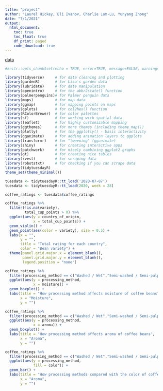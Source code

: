 ```yaml
---
title: "project"
author: "Laurel Hickey, Eli Ivanov, Charlie Lam-Lu, Yunyang Zhong"
date: "7/1/2021"
output: 
  html_document:
    toc: true
    toc_float: true
    df_print: paged
    code_download: true
---
```


[data](https://github.com/rfordatascience/tidytuesday/tree/master/data/2020/2020-07-07)

```r
#knitr::opts_chunk$set(echo = TRUE, error=TRUE, message=FALSE, warning=FALSE)
```

```r
library(tidyverse)     # for data cleaning and plotting
library(gardenR)       # for Lisa's garden data
library(lubridate)     # for date manipulation
library(openintro)     # for the abbr2state() function
library(palmerpenguins)# for Palmer penguin data
library(maps)          # for map data
library(ggmap)         # for mapping points on maps
library(gplots)        # for col2hex() function
library(RColorBrewer)  # for color palettes
library(sf)            # for working with spatial data
library(leaflet)       # for highly customizable mapping
library(ggthemes)      # for more themes (including theme_map())
library(plotly)        # for the ggplotly() - basic interactivity
library(gganimate)     # for adding animation layers to ggplots
library(transformr)    # for "tweening" (gganimate)
library(shiny)         # for creating interactive apps
library(patchwork)     # for nicely combining ggplot2 graphs  
library(gt)            # for creating nice tables
library(rvest)         # for scraping data
library(robotstxt)     # for checking if you can scrape data
library(tidytuesdayR)
theme_set(theme_minimal())
```

```r
tuesdata <- tidytuesdayR::tt_load('2020-07-07')
tuesdata <- tidytuesdayR::tt_load(2020, week = 28)

coffee_ratings <- tuesdata$coffee_ratings
```

```r
coffee_ratings %>% 
  filter(!is.na(variety),
         total_cup_points > 0) %>% 
  ggplot(aes(y = country_of_origin,
             x = total_cup_points)) +
  geom_violin() +
  geom_point(aes(color = variety), size = 0.5) +
  labs(x = "",
       y = "",
       title = "Total rating for each country",
       color = "Bean variety") +
  theme(panel.grid.major.x = element_blank(),
        panel.grid.major.y = element_blank(),
        legend.position = "none")
```


```r
coffee_ratings %>% 
  filter(processing_method == c("Washed / Wet","Semi-washed / Semi-pulped","Pulped natural / honey", "Other", "Natural / Dry")) %>% 
  ggplot(aes(y = processing_method, 
             x = moisture)) + 
  geom_boxplot() + 
  labs(title = "How processing method affects moisture of coffee beans",
       x = "Moisture",
       y = "")

coffee_ratings %>% 
  filter(processing_method == c("Washed / Wet","Semi-washed / Semi-pulped","Pulped natural / honey", "Other", "Natural / Dry")) %>% 
  ggplot(aes(y = processing_method, 
             x = aroma)) + 
  geom_boxplot() + 
  labs(title = "How processing method affects aroma of coffee beans",
       x = "Aroma",
       y = "")

coffee_ratings %>% 
  filter(processing_method == c("Washed / Wet","Semi-washed / Semi-pulped","Pulped natural / honey", "Other", "Natural / Dry")) %>% 
  ggplot(aes(y = processing_method, 
             fill = color)) + 
  geom_bar() + 
  labs(title = "How processing methods compared with the color of coffee beans",
       x = "Aroma",
       y = "")

```
